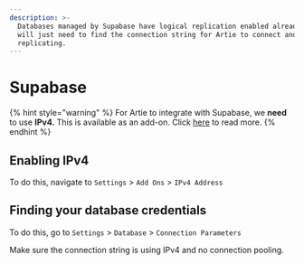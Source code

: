 ```yaml
---
description: >-
  Databases managed by Supabase have logical replication enabled already. We
  will just need to find the connection string for Artie to connect and start
  replicating.
---
```


# Supabase

{% hint style="warning" %}
For Artie to integrate with Supabase, we **need** to use **IPv4.** This is available as an add-on. Click [here](https://github.com/orgs/supabase/discussions/17817) to read more.
{% endhint %}

## Enabling IPv4

To do this, navigate to `Settings` > `Add Ons` > `IPv4 Address`

## Finding your database credentials

To do this, go to `Settings` > `Database` > `Connection Parameters`

Make sure the connection string is using IPv4 and no connection pooling.

